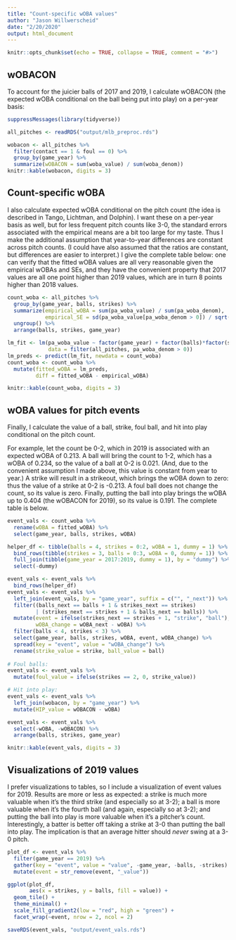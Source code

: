 ```yaml
---
title: "Count-specific wOBA values"
author: "Jason Willwerscheid"
date: "2/20/2020"
output: html_document
---
```


```r
knitr::opts_chunk$set(echo = TRUE, collapse = TRUE, comment = "#>")
```

## wOBACON

To account for the juicier balls of 2017 and 2019, I calculate wOBACON (the expected wOBA conditional on the ball being put into play) on a per-year basis:

```r
suppressMessages(library(tidyverse))

all_pitches <- readRDS("output/mlb_preproc.rds")

wobacon <- all_pitches %>%
  filter(contact == 1 & foul == 0) %>%
  group_by(game_year) %>%
  summarize(wOBACON = sum(woba_value) / sum(woba_denom))
knitr::kable(wobacon, digits = 3)
```

## Count-specific wOBA

I also calculate expected wOBA conditional on the pitch count (the idea is described in Tango, Lichtman, and Dolphin). I want these on a per-year basis as well, but for less frequent pitch counts like 3-0, the standard errors associated with the empirical means are a bit too large for my taste. Thus I make the additional assumption that year-to-year differences are constant across pitch counts. (I could have also assumed that the ratios are constant, but differences are easier to interpret.) I give the complete table below: one can verify that the fitted wOBA values are all very reasonable given the empirical wOBAs and SEs, and they have the convenient property that 2017 values are all one point higher than 2019 values, which are in turn 8 points higher than 2018 values.

```r
count_woba <- all_pitches %>%
  group_by(game_year, balls, strikes) %>%
  summarize(empirical_wOBA = sum(pa_woba_value) / sum(pa_woba_denom),
            empirical_SE = sd(pa_woba_value[pa_woba_denom > 0]) / sqrt(sum(pa_woba_denom))) %>%
  ungroup() %>%
  arrange(balls, strikes, game_year)

lm_fit <- lm(pa_woba_value ~ factor(game_year) + factor(balls)*factor(strikes), 
             data = filter(all_pitches, pa_woba_denom > 0))
lm_preds <- predict(lm_fit, newdata = count_woba)
count_woba <- count_woba %>%
  mutate(fitted_wOBA = lm_preds, 
         diff = fitted_wOBA - empirical_wOBA)

knitr::kable(count_woba, digits = 3)  
```

## wOBA values for pitch events

Finally, I calculate the value of a ball, strike, foul ball, and hit into play conditional on the pitch count. 

For example, let the count be 0-2, which in 2019 is associated with an expected wOBA of 0.213. A ball will bring the count to 1-2, which has a wOBA of 0.234, so the value of a ball at 0-2 is 0.021. (And, due to the convenient assumption I made above, this value is constant from year to year.) A strike will result in a strikeout, which brings the wOBA down to zero: thus the value of a strike at 0-2 is -0.213. A foul ball does not change the count, so its value is zero. Finally, putting the ball into play brings the wOBA up to 0.404 (the wOBACON for 2019), so its value is 0.191. The complete table is below.

```r
event_vals <- count_woba %>%
  rename(wOBA = fitted_wOBA) %>%
  select(game_year, balls, strikes, wOBA)

helper_df <- tibble(balls = 4, strikes = 0:2, wOBA = 1, dummy = 1) %>%
  bind_rows(tibble(strikes = 3, balls = 0:3, wOBA = 0, dummy = 1)) %>%
  full_join(tibble(game_year = 2017:2019, dummy = 1), by = "dummy") %>%
  select(-dummy)

event_vals <- event_vals %>%
  bind_rows(helper_df) 
event_vals <- event_vals %>%
  left_join(event_vals, by = "game_year", suffix = c("", "_next")) %>%
  filter((balls_next == balls + 1 & strikes_next == strikes)
         | (strikes_next == strikes + 1 & balls_next == balls)) %>%
  mutate(event = ifelse(strikes_next == strikes + 1, "strike", "ball"), 
         wOBA_change = wOBA_next - wOBA) %>%
  filter(balls < 4, strikes < 3) %>%
  select(game_year, balls, strikes, wOBA, event, wOBA_change) %>%
  spread(key = "event", value = "wOBA_change") %>%
  rename(strike_value = strike, ball_value = ball)
  
# Foul balls:
event_vals <- event_vals %>%
  mutate(foul_value = ifelse(strikes == 2, 0, strike_value))

# Hit into play:
event_vals <- event_vals %>%
  left_join(wobacon, by = "game_year") %>%
  mutate(HIP_value = wOBACON - wOBA)

event_vals <- event_vals %>%
  select(-wOBA, -wOBACON) %>%
  arrange(balls, strikes, game_year)

knitr::kable(event_vals, digits = 3)
```

## Visualizations of 2019 values

I prefer visualizations to tables, so I include a visualization of event values for 2019. Results are more or less as expected: a strike is much more valuable when it's the third strike (and especially so at 3-2); a ball is more valuable when it's the fourth ball (and again, especially so at 3-2); and putting the ball into play is more valuable when it's a pitcher's count. Interestingly, a batter is better off taking a strike at 3-0 than putting the ball into play. The implication is that an average hitter should *never* swing at a 3-0 pitch.

```r
plot_df <- event_vals %>%
  filter(game_year == 2019) %>%
  gather(key = "event", value = "value", -game_year, -balls, -strikes) %>%
  mutate(event = str_remove(event, "_value"))

ggplot(plot_df, 
       aes(x = strikes, y = balls, fill = value)) +
  geom_tile() +
  theme_minimal() +
  scale_fill_gradient2(low = "red", high = "green") +
  facet_wrap(~event, nrow = 2, ncol = 2)
```

```r
saveRDS(event_vals, "output/event_vals.rds")
```